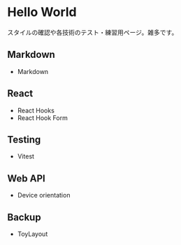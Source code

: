 
# Hello World

スタイルの確認や各技術のテスト・練習用ページ。雑多です。

## Markdown

- <Link href="/hello-world/markdown/">Markdown</Link>

## React

- <Link href="/hello-world/react-hooks/">React Hooks</Link>
- <Link href="/hello-world/react-hook-form/">React Hook Form</Link>

## Testing

- <Link href="/hello-world/vitest/">Vitest</Link>

## Web API

- <Link href="/hello-world/device-orientation/">Device orientation</Link>

## Backup

- <Link href="/hello-world/toy-layout/">ToyLayout</Link>
